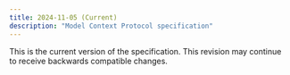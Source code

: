 ```yaml
---
title: 2024-11-05 (Current)
description: "Model Context Protocol specification"
---
```

This is the current version of the specification. This revision may continue to receive
backwards compatible changes.
